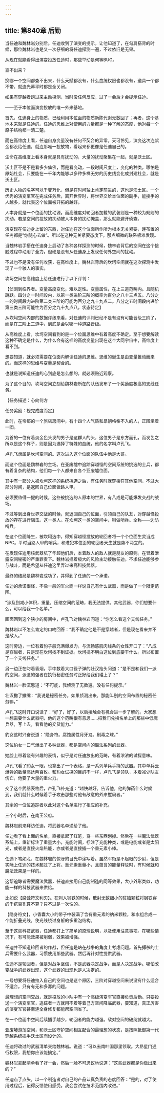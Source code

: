 ```yaml
---
---
---
```

title: 第840章 后勤
---



当任迪和魏林岩分别后。任迪收到了演变的提示，让他知道了，在勾肩搭背的时候，那位魏林岩也是又一次仔细的将任迪探测一遍，不过依旧是无果。

从现在就能看得出演变投放任迪时，那些举动是何等BUG。

查不出来？

换哪一个空间都查不出来，什么天赋都没有，什么血统权限也都没有，道具一个都不带。就连光幕平时都是全关闭。

如果有穿越者跑过来主动探测，当时没任何反应，过了一会后才会提示任迪。

——至于本位面演变投放的唯一外来基地。

首先，任迪身上的物质，已经利用本位面的物质新陈代谢无数回了；再者，这个基地本来就是任迪的。任迪的思维上对使用的力量都是一种了解的态度，他对每一个原子结构都一清二楚。

而在高维度上看，任迪自身变量没有任何不契合的异常。天可怜见，演变这次连紫金都没给任迪，就连那唯一投放物，看起来都更像是任迪自己的。

生命在高维度上看本身就是具有扰动的，大量的扰动聚集在一起，就是沃土区。

沃土区不是不是看多少仙佛，而是看变动，一段时间尺度上，变化的种类。哪怕是原始社会，只要能在一千年内能够以多种多样无穷的历史线变化成封建社会，就是沃土区。

历史人物的名字可以千变万化，但是在时间轴上肯定前进的，这也是沃土区。一个优秀的演变军官在完成任务后，离开世界时，将世界交给本位面的副手，能接手的人越多，就代表这个位面被开拓的越好。

人本身就是一个位面的扰动源。而高维度对轮回者加载的武装则是一种较为规则的扰动。若是空间的投放的扰动被人本身的扰动掩盖，那么就能避开侦查。

演变现在任迪身上留的东西，对任迪在这个位面所作所为根本无关紧要，连布置的任务都是“你随心去做”。所以在这种无关紧要态度下，那点细微的联系极难发现。

当魏林岩手搭在任迪身上启动了各种各样探测的时候，魏林岩背后的空间在这个接触过程中动用了全力，但硬是没有从任迪身上发现任何外空间的扰动。

不过也不是没有任何收获，在高维度上，魏林岩背后的坎坷空间就在这次探测中发现了一个骇人的事实。

坎坷空间在高维度上给任迪进行了以下评判：

【侦测到临界者。变量高度变化，难以定性。变量属性，在上三道范畴内。且随机跳跃。四分之一时间段内，以第一类进阶三阶的概率为百分之八十三点五。八分之一的时间段内进阶第二类三阶的可能为百分之九十九点二。八分之五时间段内进阶第三类三阶可能性为百分之九十九点八。状态待定】

从坎坷空间内部的数据评级来看，对任迪的评判已经不是有没有可能晋级三阶了，而是在三阶上三道中，到底是会以哪一种道路晋级。

从高维度上看，坎坷空间看到的是一个位面思维中有着高度不确定。至于想要解读这种不确定是什么，为什么会有这样的高度变量出现在这个大同宇宙中，高维度上看不到。

想要知道，就必须需要在位面内解读任迪的思维。思维的诞生是由变量推动而来的。而这样的思维与变量是契合的。

也就是说知道任迪的心到底是怎么想的，就必须贴近观察。

为了这个目的，坎坷空间立刻给魏林岩所在的队伍发布了一个奖励度极高的支线任务。

【任务描述：心向何方

任务奖励：视完成度而定】

此时，在帝都的一个旅店房间中，有十四个人气质和昂朝格格不入的人，正围坐着一团。

为首的一位有着淡金色头发的男子是这群人的头，这位男子是东方面孔，而发色之所以是这个样子，则是因为选择了特殊的血统，他的名字叫卢孔飞。

卢孔飞隶属是坎坷空间的。这次进入这个位面的队伍中他是大哥。

而这个位面是魏林岩的主场。在亚废墟中追踪穿越怪的空间系统的挑选的士兵，都有着复杂的结构，他们每一个人都来自各个亚废墟位面。

其中有一部分人被坎坷这样的系统挑选之后，有任务时就穿梭在其他空间，不过大部分时间，是返回自己位面做路人甲。

必须要值得一提的时候，这些被挑选的人原本的世界，有八成是可能爆发交战的战场。

不过等到出身世界交战的时候，就返回自己的位面，引领自己的队友，对穿越怪投放的存在进行阻击。这一类人。在坎坷这一类的空间中，叫做哨兵。全称——边防哨兵。

在这个位面降生，被坎坷选中，得知穿越怪投放的轮回者将一个个位面生灵当成NPC。平时当路人甲的哨兵，和进犯本位面的轮回者天生就是势不两立的。

在发现任迪用核武器坑了华超他们后，本着敌人的敌人就是朋友的原则。在冒着泄露空间秘密的严重罪责下。魏林岩担着极大的风险主动接触任迪。不求任迪能够参与战斗，而是希望从任迪这里弄过来高科技武器。

最终的结局是魏林岩成功了，并得到了任迪的一个承诺。

任迪的承诺很怪，不像一般的军火商一样说自己有什么武器，而是做了一个限定范围。

“涉及到减小体积，重量，压缩空间的范畴，我无法提供。其他武器，你们想要什么，可以给我一个名单。”

画面回到这个狭小的房间中，卢孔飞对魏林岩问道：“你怎么看这个支线任务。”

魏林岩以不怎么肯定的口吻回答：“我不确定他是不是穿越者，但是现在看来并不是敌人。”

这时旁边，一位有着豹子般充满爆发力，与流畅感肌肉线条的女性开口了：“八成是穿越者，只是现在坎坷找不到证据。坎坷搞不明白这位到底要干什么。所以布置了一个支线任务。”

另一边正在叼着香烟，手中数着大口径子弹的壮汉抬头问道：“是不是和我们一派的空间，派遣的强者在执行秘密任务时正好给我们碰上了？”

魏林岩一脸沉思道：“不可能，我侦测了无数遍。没有任何提示。”

壮汉撇了撇嘴：“我说是秘密任务。如果侦测出来，那能叫别的空间布置的秘密任务嘛。”

卢孔飞这时开口说话了：“好了，好了，以后接触会有机会进一步了解的。大家想一想需要什么武器吧，他的这个范畴很有意思……把我们兑换名单上的那些中低魔兵器，写上去，看看他的交货能力。”

豹女这时兴奋说道：“隐身符。腐蚀属性月牙刃。剧毒之球。”

这位豹女一口气爆出了多种武器，都是空间内的魔法系列的武器。

她脸上带着饶有兴趣的表情，似乎是对任迪放出的范畴，有着浓浓的试探意味。

卢孔飞看了豹女一眼，也拿出了一个表格，是一系列单兵手持的武器。其中单兵云爆弹的数量高达两百枚。和豹女试探的目的不一样，卢孔飞是领队，本着减少队友伤亡，他要了大量的重火力。

交了这个武器表格后，卢孔飞补充道：“越快越好，告诉他，他的弹药什么时候到，我们就什么时候着手于攻击那些对他有敌意的外来搅局者。”

其余的一位位追踪者以此对这个名单进行了相应的补充。

三个小时后，在南王公府。

魏林岩前来拜访任迪，将武器名单递给了他。

任迪看了看上面的名单，直接拿起了红笔，将一些东西划掉。然后在一些魔法武器系统上，重新标注了重量大小，充能时间，标注了充能种类，或是电能或者是太阳光，或者是直接火焰热能，亦或者是直接插一个重元素小棒。

任迪下笔如龙，在魏林岩的惊讶的目光中涂写着。虽然军衔是不起眼的少尉，但是实际上任迪的技术超过了上将。重元素重量小，且蕴含的能量释放时，有时候就和魔法效果是一样的。

这帮追踪者需要魔法武器，任迪直接用自己能制造的同等效果，大小外形类似，功能一样的科技武器来供给。

比如说【腐蚀符文利刃】。在刺入钢铁的时候，散射无数细小的贫铀颗粒将钢铁穿的千疮百孔算不算？只不过是一次性的。

【隐身符文】，小香囊大小的带子中装满了含有重元素的纳米颗粒，和水组合成一个能折叠光线，使光线绕过身躯的多重泡结构。

至于这些科技武器，任迪都打上了简单的原理说明，以及使用注意事项。在哪些情况下，有可能效果被削弱，效果被增强。

任迪并不知道轮回者的作战，但任迪是站在战争的角度上考虑问题。首先搏杀的士兵需要什么武器，习惯使用那些武器。然后再针对性提供武器。

任迪不是轮回者，但是对战争坚信，不是武器决定战争，而是人决定战争。哪怕改变战争的武器出现，这个武器的出现也是人决定的。

一号想要将任迪拉入自己的空间也是这个原因，三阶对穿越空间来说没有什么适合不适合。只有有无和多寡的问题。

最理想的空间交战，就是投放的小队中有一个高级演变军官直接负责后勤。只要投送一个演变军官，追踪者一方就用不着等着己方空间降临武器，要知道，真正厉害的演变军官甚至连全身修复都能帮空间省了。

在一个位面中空间后续插手越少，轮回者的能力越强。敌对空间的破绽就越大。

亚废墟游荡空间，和沃土区守护空间相互配合的最理想的状态，是按照抵御第一代穿越系统插手沃土区而设计的。

任迪将改过的武器清单交给魏林岩。说道：“可以去南叶国那里领取。大昂星门通行权限，我想你应该能搞定。”

魏林岩拿起清单看了好一会，然后一脸不可思议地说道：“这些武器都是你做出来的？”

任迪点了点头，以一个制造者对自己的产品认真负责的态度回答：“是的，对了使用过程后，记得反馈使用感受。我会尝试在技术范围内改进。”